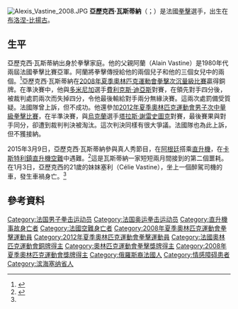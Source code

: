 [[File:Alexis_Vastine_2008.JPG|thumb]]
'''亞歷克西·瓦斯蒂納'''（{{lang-fr|Alexis Vastine}}；{{bd|1986年|11月17日|2015年|3月9日}}）是法國[[拳擊|拳擊]]選手，出生在[[布洛涅-比揚古|布洛涅-比揚古]]。

==生平==
亞歷克西·瓦斯蒂納出身於拳擊家庭。他的父親阿蘭（Alain Vastine）是1980年代兩屆法國拳擊比賽亞軍。阿蘭將拳擊傳授給他的兩個兒子和他的三個女兒中的兩個。<ref name=lefigaro>{{cite news|url=http://www.lefigaro.fr/actualite-france/2015/03/11/01016-20150311ARTFIG00069-la-famille-d-alexis-vastine-devastee-par-la-douleur.php|title=La famille d'Alexis Vastine dévastée par la douleur|publisher=Le Figaro|date=2015-03-11|accessdate=2015-03-12|archive-date=2016-10-28|archive-url=https://web.archive.org/web/20161028021630/http://www.lefigaro.fr/actualite-france/2015/03/11/01016-20150311ARTFIG00069-la-famille-d-alexis-vastine-devastee-par-la-douleur.php|dead-url=no}}</ref>亞歷克西·瓦斯蒂納在[[2008年夏季奧林匹克運動會拳擊次沉量級比賽|2008年夏季奧林匹克運動會拳擊次沉量級比賽]]贏得銅牌。在準決賽中，他與[[多米尼加|多米尼加]]選手[[費利克斯·迪亞斯|費利克斯·迪亞斯]]對賽，在領先對手四分後，被裁判處罰兩次而失掉四分，令他最後輸給對手兩分無緣決賽。這兩次處罰備受質疑。法國隊曾上訴，但不成功。他還參加[[2012年夏季奧林匹克運動會男子次中量級拳擊比賽|2012年夏季奧林匹克運動會男子次中量級拳擊比賽]]，在半準決賽，與[[烏克蘭|烏克蘭]]選手[[塔拉斯·謝雷史圖克|塔拉斯·謝雷史圖克]]對賽，最後賽果與對手同分，卻遭到裁判判決被淘汰。這次判決同樣有很大爭議。法國隊也為此上訴，但不獲接納。

2015年3月9日，亞歷克西·瓦斯蒂納參與真人秀節目，在[[阿根廷|阿根廷]]搭乘[[直升機|直升機]]，在[[卡斯特利鎮直升機空難|卡斯特利鎮直升機空難]]中遇難。<ref>{{cite news|url=http://www.telegraph.co.uk/news/worldnews/southamerica/argentina/11460541/French-Olympians-filming-reality-TV-survival-show-killed-in-helicopter-crash-in-Argentina.html|title=French Olympians filming reality TV survival show killed in helicopter crash in Argentina|date=10 March 2015|work=Telegraph.co.uk|accessdate=2015-03-10|archive-date=2015-03-10|archive-url=https://web.archive.org/web/20150310050941/http://www.telegraph.co.uk/news/worldnews/southamerica/argentina/11460541/French-Olympians-filming-reality-TV-survival-show-killed-in-helicopter-crash-in-Argentina.html|dead-url=no}}</ref>這是瓦斯蒂納一家短短兩月間接到的第二個噩耗。在1月3日，亞歷克西的21歲的妹妹塞利（Célie Vastine），坐上一個醉駕司機的車，發生車禍身亡。<ref name=lefigaro />

== 參考資料 ==
{{reflist}}

{{DEFAULTSORT:Vastine, Alexis}}
[[Category:法国男子拳击运动员|Category:法国男子拳击运动员]]
[[Category:法国奥运拳击运动员|Category:法国奥运拳击运动员]]
[[Category:直升機事故身亡者|Category:直升機事故身亡者]]
[[Category:法國空難身亡者|Category:法國空難身亡者]]
[[Category:2008年夏季奧林匹克運動會拳擊運動員|Category:2008年夏季奧林匹克運動會拳擊運動員]]
[[Category:2012年夏季奧林匹克運動會拳擊運動員|Category:2012年夏季奧林匹克運動會拳擊運動員]]
[[Category:法國奧林匹克運動會銅牌得主|Category:法國奧林匹克運動會銅牌得主]]
[[Category:奧林匹克運動會拳擊獎牌得主|Category:奧林匹克運動會拳擊獎牌得主]]
[[Category:2008年夏季奧林匹克運動會獎牌得主|Category:2008年夏季奧林匹克運動會獎牌得主]]
[[Category:俄羅斯裔法國人|Category:俄羅斯裔法國人]]
[[Category:情感障碍患者|Category:情感障碍患者]]
[[Category:滨海塞纳省人|Category:滨海塞纳省人]]